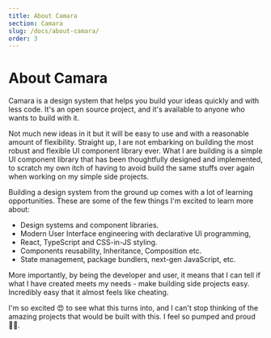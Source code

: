 ```yaml
---
title: About Camara
section: Camara
slug: /docs/about-camara/
order: 3
---
```


# About Camara

Camara is a design system that helps you build your ideas quickly and with less code. It's an open source project, and it's available to anyone who wants to build with it.

Not much new ideas in it but it will be easy to use and with a reasonable amount of flexibility. Straight up, I are not embarking on building the most robust and flexible UI component library ever. What I are building is a simple UI component library that has been thoughtfully designed and implemented, to scratch my own itch of having to avoid build the same stuffs over again when working on my simple side projects.

Building a design system from the ground up comes with a lot of learning opportunities. These are some of the few things I'm excited to learn more about:

- Design systems and component libraries.
- Modern User Interface engineering with declarative UI programming,
- React, TypeScript and CSS-in-JS styling.
- Components reusability, Inheritance, Composition etc.
- State management, package bundlers, next-gen JavaScript, etc.

More importantly, by being the developer and user, it means that I can tell if what I have created meets my needs - make building side projects easy. Incredibly easy that it almost feels like cheating.

I'm so excited 😍 to see what this turns into, and I can't stop thinking of the amazing projects that would be built with this. I feel so pumped and proud 💪🏾.
